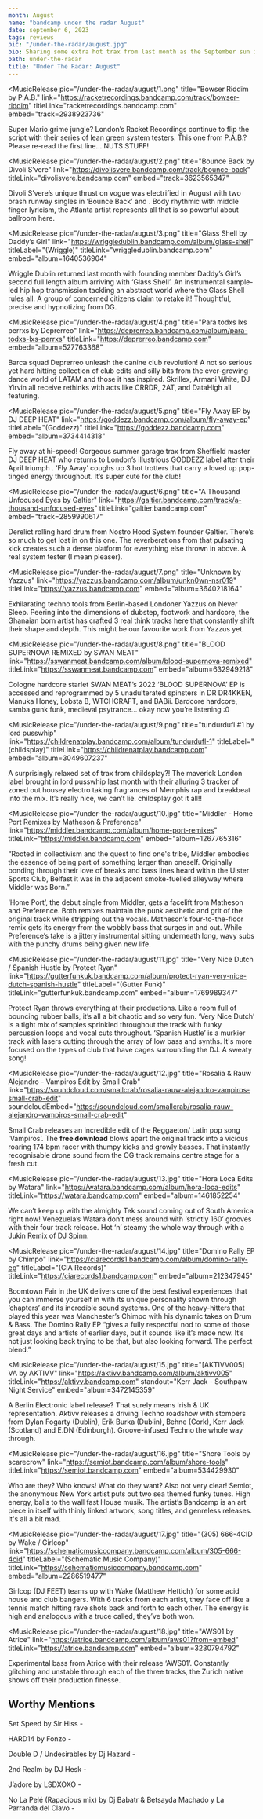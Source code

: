 ---
month: August
name: "bandcamp under the radar August"
date: september 6, 2023
tags: reviews
pic: "/under-the-radar/august.jpg"
bio: Sharing some extra hot trax from last month as the September sun inexplicably bakes down on us! Featuring speedy tools, hip-hop transmissions and much more from acts like Yazzus, Small Crab, Divoli S’vere, and more
path: under-the-radar
title: "Under The Radar: August"
---

<MusicRelease
  pic="/under-the-radar/august/1.png"
  title="Bowser Riddim by P.A.B."
  link="https://racketrecordings.bandcamp.com/track/bowser-riddim"
  titleLink="racketrecordings.bandcamp.com"
  embed="track=2938923736"
>
  Super Mario grime jungle? London’s Racket Recordings continue to flip the script with their series
  of lean green system testers. This one from P.A.B.? Please re-read the first line… NUTS STUFF!
</MusicRelease>

<MusicRelease
  pic="/under-the-radar/august/2.png"
  title="Bounce Back by Divoli S’vere"
  link="https://divolisvere.bandcamp.com/track/bounce-back"
  titleLink="divolisvere.bandcamp.com"
  embed="track=3623565347"
>
  Divoli S’vere’s unique thrust on vogue was electrified in August with two brash runway singles in
  ‘Bounce Back’ and
  <HoverLink url="https://divolisvere.bandcamp.com/track/tranzphat" name="‘Tranzphat’" external />. Body
  rhythmic with middle finger lyricism, the Atlanta artist represents all that is so powerful about ballroom
  here.
</MusicRelease>

<MusicRelease
  pic="/under-the-radar/august/3.png"
  title="Glass Shell by Daddy’s Girl"
  link="https://wriggledublin.bandcamp.com/album/glass-shell"
  titleLabel="(Wriggle)"
  titleLink="wriggledublin.bandcamp.com"
  embed="album=1640536904"
>
  Wriggle Dublin returned last month with founding member Daddy’s Girl’s second full length album
  arriving with ‘Glass Shell’. An instrumental sample-led hip hop transmission tackling an abstract
  world where the Glass Shell rules all. A group of concerned citizens claim to retake it!
  Thoughtful, precise and hypnotizing from DG.
</MusicRelease>

<MusicRelease
  pic="/under-the-radar/august/4.png"
  title="Para todxs lxs perrxs by Deprerreo"
  link="https://deprerreo.bandcamp.com/album/para-todxs-lxs-perrxs"
  titleLink="https://deprerreo.bandcamp.com"
  embed="album=527763368"
>
  Barca squad Deprerreo unleash the canine club revolution! A not so serious yet hard hitting
  collection of club edits and silly bits from the ever-growing dance world of LATAM and those it
  has inspired. Skrillex, Armani White, DJ Yirvin all receive rethinks with acts like CRRDR, 2AT,
  and DataHigh all featuring.
</MusicRelease>

<MusicRelease
  pic="/under-the-radar/august/5.png"
  title="Fly Away EP by DJ DEEP HEAT"
  link="https://goddezz.bandcamp.com/album/fly-away-ep"
  titleLabel="(Goddezz)"
  titleLink="https://goddezz.bandcamp.com"
  embed="album=3734414318"
>
  Fly away at hi-speed! Gorgeous summer garage trax from Sheffield master DJ DEEP HEAT who returns
  to London’s illustrious GODDEZZ label after their April triumph
  <HoverLink url="https://goddezz.bandcamp.com/album/dt2l-ep" name="‘DT2L’" external />. ‘Fly Away’ coughs
  up 3 hot trotters that carry a loved up pop-tinged energy throughout. It’s super cute for the club!
</MusicRelease>

<MusicRelease
  pic="/under-the-radar/august/6.png"
  title="A Thousand Unfocused Eyes by Galtier"
  link="https://galtier.bandcamp.com/track/a-thousand-unfocused-eyes"
  titleLink="galtier.bandcamp.com"
  embed="track=2859990617"
>
  Derelict rolling hard drum from Nostro Hood System founder Galtier. There’s so much to get lost in
  on this one. The reverberations from that pulsating kick creates such a dense platform for
  everything else thrown in above. A real system tester (I mean pleaser).
</MusicRelease>

<MusicRelease
  pic="/under-the-radar/august/7.png"
  title="Unknown by Yazzus"
  link="https://yazzus.bandcamp.com/album/unkn0wn-nsr019"
  titleLink="https://yazzus.bandcamp.com"
  embed="album=3640218164"
>
  Exhilarating techno tools from Berlin-based Londoner Yazzus on Never Sleep. Peering into the
  dimensions of dubstep, footwork and hardcore, the Ghanaian born artist has crafted 3 real think
  tracks here that constantly shift their shape and depth. This might be our favourite work from
  Yazzus yet.
</MusicRelease>

<MusicRelease
  pic="/under-the-radar/august/8.png"
  title="BLOOD SUPERNOVA REMIXED by SWAN MEAT"
  link="https://sswanmeat.bandcamp.com/album/blood-supernova-remixed"
  titleLink="https://sswanmeat.bandcamp.com"
  embed="album=632949218"
>
  Cologne hardcore starlet SWAN MEAT’s 2022 ‘BLOOD SUPERNOVA’ EP is accessed and reprogrammed by 5
  unadulterated spinsters in DR DR4KKEN, Manuka Honey, Lobsta B, WTCHCRAFT, and BABii. Bardcore
  hardcore, samba gunk funk, medieval psytrance… okay now you’re listening :0
</MusicRelease>

<MusicRelease
  pic="/under-the-radar/august/9.png"
  title="tundurdufl #1 by lord pusswhip"
  link="https://childrenatplay.bandcamp.com/album/tundurdufl-1"
  titleLabel="(childsplay)"
  titleLink="https://childrenatplay.bandcamp.com"
  embed="album=3049607237"
>
  A surprisingly relaxed set of trax from childsplay?! The maverick London label brought in lord
  pusswhip last month with their alluring 3 tracker of zoned out housey electro taking fragrances of
  Memphis rap and breakbeat into the mix. It’s really nice, we can’t lie. childsplay got it all!!
</MusicRelease>

<MusicRelease
  pic="/under-the-radar/august/10.jpg"
  title="Middler - Home Port Remixes by Matheson & Preference"
  link="https://middler.bandcamp.com/album/home-port-remixes"
  titleLink="https://middler.bandcamp.com"
  embed="album=1267765316"
>
  “Rooted in collectivism and the quest to find one's tribe, Middler embodies the essence of being part of something larger than oneself. Originally bonding through their love of breaks and bass lines heard within the Ulster Sports Club, Belfast it was in the adjacent smoke-fuelled alleyway where Middler was Born.”

‘Home Port’, the debut single from Middler, gets a facelift from Matheson and Preference. Both remixes maintain the punk aesthetic and grit of the original track while stripping out the vocals. Matheson’s four-to-the-floor remix gets its energy from the wobbly bass that surges in and out. While Preference’s take is a jittery instrumental sitting underneath long, wavy subs with the punchy drums being given new life.

</MusicRelease>

<MusicRelease
  pic="/under-the-radar/august/11.jpg"
  title="Very Nice Dutch / Spanish Hustle by Protect Ryan"
  link="https://gutterfunkuk.bandcamp.com/album/protect-ryan-very-nice-dutch-spanish-hustle"
  titleLabel="(Gutter Funk)"
  titleLink="gutterfunkuk.bandcamp.com"
  embed="album=1769989347"
>
  Protect Ryan throws everything at their productions. Like a room full of bouncing rubber balls,
  it’s all a bit chaotic and so very fun. ‘Very Nice Dutch’ is a tight mix of samples sprinkled
  throughout the track with funky percussion loops and vocal cuts throughout. ‘Spanish Hustle’ is a
  murkier track with lasers cutting through the array of low bass and synths. It's more focused on
  the types of club that have cages surrounding the DJ. A sweaty song!
</MusicRelease>

<MusicRelease
  pic="/under-the-radar/august/12.jpg"
  title="Rosalia & Rauw Alejandro - Vampiros Edit by Small Crab"
  link="https://soundcloud.com/smallcrab/rosalia-rauw-alejandro-vampiros-small-crab-edit"
  soundcloudEmbed="https://soundcloud.com/smallcrab/rosalia-rauw-alejandro-vampiros-small-crab-edit"
>
  Small Crab releases an incredible edit of the Reggaeton/ Latin pop song ‘Vampiros’. The **free
  download** blows apart the original track into a vicious roaring 174 bpm racer with thumpy kicks
  and growly basses. That instantly recognisable drone sound from the OG track remains centre stage
  for a fresh cut.
</MusicRelease>

<MusicRelease
  pic="/under-the-radar/august/13.jpg"
  title="Hora Loca Edits by Watara"
  link="https://watara.bandcamp.com/album/hora-loca-edits"
  titleLink="https://watara.bandcamp.com"
  embed="album=1461852254"
>
  We can’t keep up with the almighty Tek sound coming out of South America right now! Venezuela’s
  Watara don’t mess around with ‘strictly 160’ grooves with their four track release. Hot ‘n’ steamy
  the whole way through with a Jukin Remix of DJ Spinn.
</MusicRelease>

<MusicRelease
  pic="/under-the-radar/august/14.jpg"
  title="Domino Rally EP by Chimpo"
  link="https://ciarecords1.bandcamp.com/album/domino-rally-ep"
  titleLabel="(CIA Records)"
  titleLink="https://ciarecords1.bandcamp.com"
  embed="album=212347945"
>
  Boomtown Fair in the UK delivers one of the best festival experiences that you can immerse
  yourself in with its unique personality shown through ‘chapters’ and its incredible sound systems.
  One of the heavy-hitters that played this year was Manchester’s Chimpo with his dynamic takes on
  Drum & Bass. The Domino Rally EP “gives a fully respectful nod to some of those great days and
  artists of earlier days, but it sounds like it’s made now. It’s not just looking back trying to be
  that, but also looking forward. The perfect blend.”
</MusicRelease>

<MusicRelease
  pic="/under-the-radar/august/15.jpg"
  title="[AKTIVV005] VA by AKTIVV"
  link="https://aktivv.bandcamp.com/album/aktivv005"
  titleLink="https://aktivv.bandcamp.com"
  standout="Kerr Jack - Southpaw Night Service"
  embed="album=3472145359"
>
  A Berlin Electronic label release? That surely means Irish & UK representation. Aktivv releases a
  driving Techno roadshow with stompers from Dylan Fogarty (Dublin), Erik Burka (Dublin), Behne
  (Cork), Kerr Jack (Scotland) and E.DN (Edinburgh). Groove-infused Techno the whole way through.
</MusicRelease>

<MusicRelease
  pic="/under-the-radar/august/16.jpg"
  title="Shore Tools by scarecrow"
  link="https://semiot.bandcamp.com/album/shore-tools"
  titleLink="https://semiot.bandcamp.com"
  embed="album=534429930"
>
  Who are they? Who knows! What do they want? Also not very clear! Semiot, the anonymous New York
  artist puts out two sea themed funky tunes. High energy, balls to the wall fast House musik. The
  artist’s Bandcamp is an art piece in itself with thinly linked artwork, song titles, and genreless
  releases. It's all a bit mad.
</MusicRelease>

<MusicRelease
  pic="/under-the-radar/august/17.jpg"
  title="(305) 666​-​4CID by Wake / Girlcop"
  link="https://schematicmusiccompany.bandcamp.com/album/305-666-4cid"
  titleLabel="(Schematic Music Company)"
  titleLink="https://schematicmusiccompany.bandcamp.com"
  embed="album=2286519477"
>
  
Girlcop (DJ FEET) teams up with Wake (Matthew Hettich) for some acid house and club bangers. With 6 tracks from each artist, they face off like a tennis match hitting rave shots back and forth to each other. The energy is high and analogous with a truce called, they’ve both won.

</MusicRelease>

<MusicRelease
  pic="/under-the-radar/august/18.jpg"
  title="AWS01 by Atrice"
  link="https://atrice.bandcamp.com/album/aws01?from=embed"
  titleLink="https://atrice.bandcamp.com"
  embed="album=3230794792"
>
  Experimental bass from Atrice with their release ‘AWS01’. Constantly glitching and unstable
  through each of the three tracks, the Zurich native shows off their production finesse.
</MusicRelease>

## Worthy Mentions

Set Speed by Sir Hiss - <HoverLink url="https://nomoremailouts.bandcamp.com/album/set-speed" external />

HARD14 by Fonzo -<HoverLink url="https://hardlinesounds.bandcamp.com/album/hard14" external />

Double D / Undesirables by Dj Hazard -<HoverLink url="https://criticalmusic.bandcamp.com/album/double-d-undesirables" external />

2nd Realm by DJ Hesk -<HoverLink url="https://hesk.bandcamp.com/album/2nd-realm-2" external />

J’adore by LSDXOXO - <HoverLink url="https://lsdxoxo.bandcamp.com/album/jadore" external />

No La Pelé (Rapacious mix) by Dj Babatr & Betsayda Machado y La Parranda del Clavo - <HoverLink url="https://djbabatr.bandcamp.com/track/no-la-pel-rapacious-mix" external />
